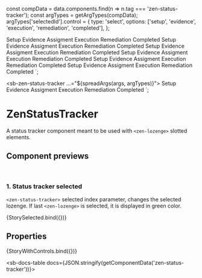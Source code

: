 
const compData = data.components.find(n => n.tag === 'zen-status-tracker');
const argTypes = getArgTypes(compData);
argTypes['selectedId'].control = {
  type: 'select',
  options: ['setup', 'evidence', 'execution', 'remediation', 'completed'],
};

<Meta title="Navigation/Status Tracker" component="zen-status-tracker" argTypes={argTypes} />

  <sb-zen-space vertical spacing="lg">
    <sb-zen-status-tracker selected-id="setup">
      <sb-zen-lozenge id="setup">Setup</sb-zen-lozenge>
      <sb-zen-lozenge id="evidence">Evidence Assigment</sb-zen-lozenge>
      <sb-zen-lozenge id="execution">Execution</sb-zen-lozenge>
      <sb-zen-lozenge id="remediation">Remediation</sb-zen-lozenge>
      <sb-zen-lozenge id="completed">Completed</sb-zen-lozenge>
    </sb-zen-status-tracker>
    <sb-zen-status-tracker selected-id="evidence">
      <sb-zen-lozenge id="setup">Setup</sb-zen-lozenge>
      <sb-zen-lozenge id="evidence">Evidence Assigment</sb-zen-lozenge>
      <sb-zen-lozenge id="execution">Execution</sb-zen-lozenge>
      <sb-zen-lozenge id="remediation">Remediation</sb-zen-lozenge>
      <sb-zen-lozenge id="completed">Completed</sb-zen-lozenge>
    </sb-zen-status-tracker>
    <sb-zen-status-tracker selected-id="execution">
      <sb-zen-lozenge id="setup">Setup</sb-zen-lozenge>
      <sb-zen-lozenge id="evidence">Evidence Assigment</sb-zen-lozenge>
      <sb-zen-lozenge id="execution">Execution</sb-zen-lozenge>
      <sb-zen-lozenge id="remediation">Remediation</sb-zen-lozenge>
      <sb-zen-lozenge id="completed">Completed</sb-zen-lozenge>
    </sb-zen-status-tracker>
    <sb-zen-status-tracker selected-id="remediation">
      <sb-zen-lozenge id="setup">Setup</sb-zen-lozenge>
      <sb-zen-lozenge id="evidence">Evidence Assigment</sb-zen-lozenge>
      <sb-zen-lozenge id="execution">Execution</sb-zen-lozenge>
      <sb-zen-lozenge id="remediation">Remediation</sb-zen-lozenge>
      <sb-zen-lozenge id="completed">Completed</sb-zen-lozenge>
    </sb-zen-status-tracker>
    <sb-zen-status-tracker selected-id="completed">
      <sb-zen-lozenge id="setup">Setup</sb-zen-lozenge>
      <sb-zen-lozenge id="evidence">Evidence Assigment</sb-zen-lozenge>
      <sb-zen-lozenge id="execution">Execution</sb-zen-lozenge>
      <sb-zen-lozenge id="remediation">Remediation</sb-zen-lozenge>
      <sb-zen-lozenge id="completed">Completed</sb-zen-lozenge>
    </sb-zen-status-tracker>
    <sb-zen-status-tracker archived>
      <sb-zen-lozenge id="setup">Setup</sb-zen-lozenge>
      <sb-zen-lozenge id="evidence">Evidence Assigment</sb-zen-lozenge>
      <sb-zen-lozenge id="execution">Execution</sb-zen-lozenge>
      <sb-zen-lozenge id="remediation">Remediation</sb-zen-lozenge>
      <sb-zen-lozenge id="completed">Completed</sb-zen-lozenge>
    </sb-zen-status-tracker>
  </sb-zen-space>
`;

  <sb-zen-status-tracker ...="${spreadArgs(args, argTypes)}">
    <sb-zen-lozenge id="setup">Setup</sb-zen-lozenge>
    <sb-zen-lozenge id="evidence">Evidence Assigment</sb-zen-lozenge>
    <sb-zen-lozenge id="execution">Execution</sb-zen-lozenge>
    <sb-zen-lozenge id="remediation">Remediation</sb-zen-lozenge>
    <sb-zen-lozenge id="completed">Completed</sb-zen-lozenge>
  </sb-zen-status-tracker>
`;

# ZenStatusTracker

A status tracker component meant to be used with `<zen-lozenge>` slotted elements.

## Component previews

<br />

### 1. Status tracker selected

`<zen-status-tracker>` selected index parameter, changes the selected lozenge. If last `<zen-lozenge>` is selected, it is displayed in green color.

<Canvas>
  <Story name="StorySelected">{StorySelected.bind({})}</Story>
</Canvas>

## Properties

<Canvas>
  <Story
    name="default"
    args={{
      ...getDefaultArgs(argTypes),
      // override some default values:
      selectedId: 'evidence',
    }}
  >
    {StoryWithControls.bind({})}
  </Story>
</Canvas>

<ArgsTable story="default" />

<sb-docs-table docs={JSON.stringify(getComponentData('zen-status-tracker'))}></sb-docs-table>
